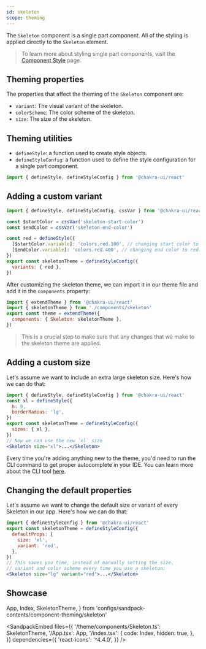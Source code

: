 ```yaml
---
id: skeleton
scope: theming
---
```


The `Skeleton` component is a single part component. All of the styling is
applied directly to the `Skeleton` element.

> To learn more about styling single part components, visit the
> [Component Style](/docs/styled-system/component-style#styling-single-part-components)
> page.

## Theming properties

The properties that affect the theming of the `Skeleton` component are:

- `variant`: The visual variant of the skeleton.
- `colorScheme`: The color scheme of the skeleton.
- `size`: The size of the skeleton.

## Theming utilities

- `defineStyle`: a function used to create style objects.
- `defineStyleConfig`: a function used to define the style configuration for a
  single part component.

```jsx live=false
import { defineStyle, defineStyleConfig } from '@chakra-ui/react'
```

## Adding a custom variant

```jsx live=false
import { defineStyle, defineStyleConfig, cssVar } from '@chakra-ui/react'

const $startColor = cssVar('skeleton-start-color')
const $endColor = cssVar('skeleton-end-color')

const red = defineStyle({
  [$startColor.variable]: 'colors.red.100', // changing start color to red.100
  [$endColor.variable]: 'colors.red.400', // changing end color to red.400
})
export const skeletonTheme = defineStyleConfig({
  variants: { red },
})
```

After customizing the skeleton theme, we can import it in our theme file and add
it in the `components` property:

```jsx live=false
import { extendTheme } from '@chakra-ui/react'
import { skeletonTheme } from './components/skeleton'
export const theme = extendTheme({
  components: { Skeleton: skeletonTheme },
})
```

> This is a crucial step to make sure that any changes that we make to the
> skeleton theme are applied.

## Adding a custom size

Let's assume we want to include an extra large skeleton size. Here's how we can
do that:

```jsx live=false
import { defineStyle, defineStyleConfig } from '@chakra-ui/react'
const xl = defineStyle({
  h: 9,
  borderRadius: 'lg',
})
export const skeletonTheme = defineStyleConfig({
  sizes: { xl },
})
// Now we can use the new `xl` size
<Skeleton size="xl">...</Skeleton>
```

Every time you're adding anything new to the theme, you'd need to run the CLI
command to get proper autocomplete in your IDE. You can learn more about the CLI
tool [here](/docs/styled-system/cli).

## Changing the default properties

Let's assume we want to change the default size or variant of every Skeleton in
our app. Here's how we can do that:

```jsx live=false
import { defineStyleConfig } from '@chakra-ui/react'
export const skeletonTheme = defineStyleConfig({
  defaultProps: {
    size: 'xl',
    variant: 'red',
  },
})
// This saves you time, instead of manually setting the size,
// variant and color scheme every time you use a skeleton:
<Skeleton size="lg" variant="red">...</Skeleton>
```

## Showcase

  App,
  Index,
  SkeletonTheme,
} from 'configs/sandpack-contents/component-theming/skeleton'

<SandpackEmbed
  files={{
    '/theme/components/Skeleton.ts': SkeletonTheme,
    '/App.tsx': App,
    '/index.tsx': {
      code: Index,
      hidden: true,
    },
  }}
  dependencies={{
    'react-icons': '^4.4.0',
  }}
/>
